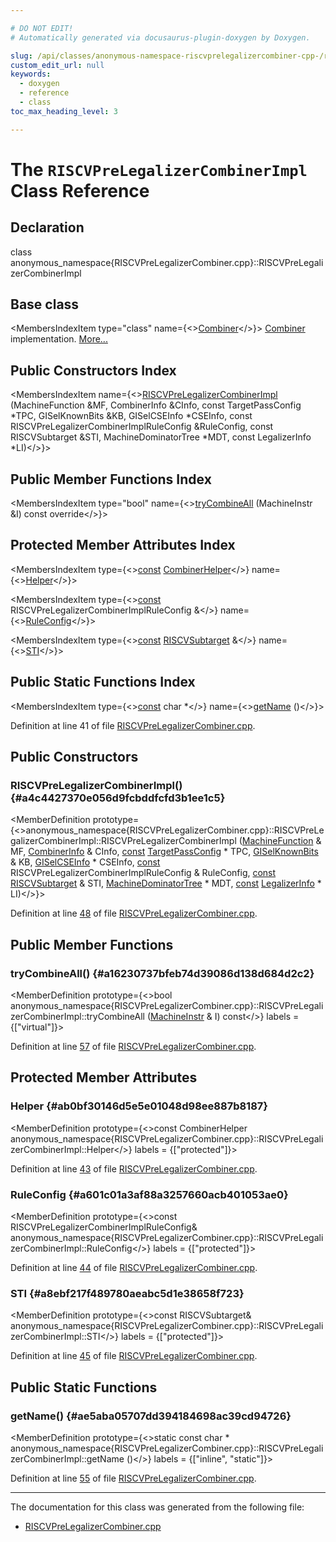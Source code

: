 ```yaml
---

# DO NOT EDIT!
# Automatically generated via docusaurus-plugin-doxygen by Doxygen.

slug: /api/classes/anonymous-namespace-riscvprelegalizercombiner-cpp-/riscvprelegalizercombinerimpl
custom_edit_url: null
keywords:
  - doxygen
  - reference
  - class
toc_max_heading_level: 3

---
```





# The `RISCVPreLegalizerCombinerImpl` Class Reference

<DoxygenPage pluginConfig={pluginConfig}>



## Declaration

<CodeBlock>class anonymous_namespace{RISCVPreLegalizerCombiner.cpp}::RISCVPreLegalizerCombinerImpl</CodeBlock>

## Base class

<MembersIndex>

<MembersIndexItem
  type="class"
  name={<><a href="/docs/api/classes/llvm/combiner">Combiner</a></>}>
<a href="/docs/api/classes/llvm/combiner">Combiner</a> implementation. <a href="/docs/api/classes/llvm/combiner/#details">More...</a>
</MembersIndexItem>

</MembersIndex>

## Public Constructors Index

<MembersIndex>

<MembersIndexItem
  name={<><a href="#a4c4427370e056d9fcbddfcfd3b1ee1c5">RISCVPreLegalizerCombinerImpl</a> (MachineFunction &amp;MF, CombinerInfo &amp;CInfo, const TargetPassConfig &#42;TPC, GISelKnownBits &amp;KB, GISelCSEInfo &#42;CSEInfo, const RISCVPreLegalizerCombinerImplRuleConfig &amp;RuleConfig, const RISCVSubtarget &amp;STI, MachineDominatorTree &#42;MDT, const LegalizerInfo &#42;LI)</>}>
</MembersIndexItem>

</MembersIndex>

## Public Member Functions Index

<MembersIndex>

<MembersIndexItem
  type="bool"
  name={<><a href="#a16230737bfeb74d39086d138d684d2c2">tryCombineAll</a> (MachineInstr &amp;I) const override</>}>
</MembersIndexItem>

</MembersIndex>

## Protected Member Attributes Index

<MembersIndex>

<MembersIndexItem
  type={<><a href="/docs/api/files/lib/lib/target/lib/target/aarch64/aarch64promoteconstant-cpp/#a90f8350fecae261c25be85d38b451bff">const</a> <a href="/docs/api/classes/llvm/combinerhelper">CombinerHelper</a></>}
  name={<><a href="#ab0bf30146d5e5e01048d98ee887b8187">Helper</a></>}>
</MembersIndexItem>

<MembersIndexItem
  type={<><a href="/docs/api/files/lib/lib/target/lib/target/aarch64/aarch64promoteconstant-cpp/#a90f8350fecae261c25be85d38b451bff">const</a> RISCVPreLegalizerCombinerImplRuleConfig &amp;</>}
  name={<><a href="#a601c01a3af88a3257660acb401053ae0">RuleConfig</a></>}>
</MembersIndexItem>

<MembersIndexItem
  type={<><a href="/docs/api/files/lib/lib/target/lib/target/aarch64/aarch64promoteconstant-cpp/#a90f8350fecae261c25be85d38b451bff">const</a> <a href="/docs/api/classes/llvm/riscvsubtarget">RISCVSubtarget</a> &amp;</>}
  name={<><a href="#a8ebf217f489780aeabc5d1e38658f723">STI</a></>}>
</MembersIndexItem>

</MembersIndex>

## Public Static Functions Index

<MembersIndex>

<MembersIndexItem
  type={<><a href="/docs/api/files/lib/lib/target/lib/target/aarch64/aarch64promoteconstant-cpp/#a90f8350fecae261c25be85d38b451bff">const</a> char &#42;</>}
  name={<><a href="#ae5aba05707dd394184698ac39cd94726">getName</a> ()</>}>
</MembersIndexItem>

</MembersIndex>


Definition at line 41 of file <a href="/docs/api/files/lib/lib/target/lib/target/riscv/lib/target/riscv/gisel/riscvprelegalizercombiner-cpp">RISCVPreLegalizerCombiner.cpp</a>.

<SectionDefinition>

## Public Constructors

### RISCVPreLegalizerCombinerImpl() {#a4c4427370e056d9fcbddfcfd3b1ee1c5}

<MemberDefinition
  prototype={<>anonymous&#95;namespace&#123;RISCVPreLegalizerCombiner.cpp&#125;::RISCVPreLegalizerCombinerImpl::RISCVPreLegalizerCombinerImpl (<a href="/docs/api/classes/llvm/machinefunction">MachineFunction</a> &amp; MF, <a href="/docs/api/structs/llvm/combinerinfo">CombinerInfo</a> &amp; CInfo, <a href="/docs/api/files/lib/lib/target/lib/target/aarch64/aarch64promoteconstant-cpp/#a90f8350fecae261c25be85d38b451bff">const</a> <a href="/docs/api/classes/llvm/targetpassconfig">TargetPassConfig</a> &#42; TPC, <a href="/docs/api/classes/llvm/giselknownbits">GISelKnownBits</a> &amp; KB, <a href="/docs/api/classes/llvm/giselcseinfo">GISelCSEInfo</a> &#42; CSEInfo, <a href="/docs/api/files/lib/lib/target/lib/target/aarch64/aarch64promoteconstant-cpp/#a90f8350fecae261c25be85d38b451bff">const</a> RISCVPreLegalizerCombinerImplRuleConfig &amp; RuleConfig, <a href="/docs/api/files/lib/lib/target/lib/target/aarch64/aarch64promoteconstant-cpp/#a90f8350fecae261c25be85d38b451bff">const</a> <a href="/docs/api/classes/llvm/riscvsubtarget">RISCVSubtarget</a> &amp; STI, <a href="/docs/api/classes/llvm/machinedominatortree">MachineDominatorTree</a> &#42; MDT, <a href="/docs/api/files/lib/lib/target/lib/target/aarch64/aarch64promoteconstant-cpp/#a90f8350fecae261c25be85d38b451bff">const</a> <a href="/docs/api/classes/llvm/legalizerinfo">LegalizerInfo</a> &#42; LI)</>}>

Definition at line <a href="/docs/api/files/lib/lib/target/lib/target/riscv/lib/target/riscv/gisel/riscvprelegalizercombiner-cpp/#l00048">48</a> of file <a href="/docs/api/files/lib/lib/target/lib/target/riscv/lib/target/riscv/gisel/riscvprelegalizercombiner-cpp">RISCVPreLegalizerCombiner.cpp</a>.
</MemberDefinition>

</SectionDefinition>

<SectionDefinition>

## Public Member Functions

### tryCombineAll() {#a16230737bfeb74d39086d138d684d2c2}

<MemberDefinition
  prototype={<>bool anonymous&#95;namespace&#123;RISCVPreLegalizerCombiner.cpp&#125;::RISCVPreLegalizerCombinerImpl::tryCombineAll (<a href="/docs/api/classes/llvm/machineinstr">MachineInstr</a> &amp; I) const</>}
  labels = {["virtual"]}>

Definition at line <a href="/docs/api/files/lib/lib/target/lib/target/riscv/lib/target/riscv/gisel/riscvprelegalizercombiner-cpp/#l00057">57</a> of file <a href="/docs/api/files/lib/lib/target/lib/target/riscv/lib/target/riscv/gisel/riscvprelegalizercombiner-cpp">RISCVPreLegalizerCombiner.cpp</a>.
</MemberDefinition>

</SectionDefinition>

<SectionDefinition>

## Protected Member Attributes

### Helper {#ab0bf30146d5e5e01048d98ee887b8187}

<MemberDefinition
  prototype={<>const CombinerHelper anonymous&#95;namespace&#123;RISCVPreLegalizerCombiner.cpp&#125;::RISCVPreLegalizerCombinerImpl::Helper</>}
  labels = {["protected"]}>

Definition at line <a href="/docs/api/files/lib/lib/target/lib/target/riscv/lib/target/riscv/gisel/riscvprelegalizercombiner-cpp/#l00043">43</a> of file <a href="/docs/api/files/lib/lib/target/lib/target/riscv/lib/target/riscv/gisel/riscvprelegalizercombiner-cpp">RISCVPreLegalizerCombiner.cpp</a>.
</MemberDefinition>

### RuleConfig {#a601c01a3af88a3257660acb401053ae0}

<MemberDefinition
  prototype={<>const RISCVPreLegalizerCombinerImplRuleConfig&amp; anonymous&#95;namespace&#123;RISCVPreLegalizerCombiner.cpp&#125;::RISCVPreLegalizerCombinerImpl::RuleConfig</>}
  labels = {["protected"]}>

Definition at line <a href="/docs/api/files/lib/lib/target/lib/target/riscv/lib/target/riscv/gisel/riscvprelegalizercombiner-cpp/#l00044">44</a> of file <a href="/docs/api/files/lib/lib/target/lib/target/riscv/lib/target/riscv/gisel/riscvprelegalizercombiner-cpp">RISCVPreLegalizerCombiner.cpp</a>.
</MemberDefinition>

### STI {#a8ebf217f489780aeabc5d1e38658f723}

<MemberDefinition
  prototype={<>const RISCVSubtarget&amp; anonymous&#95;namespace&#123;RISCVPreLegalizerCombiner.cpp&#125;::RISCVPreLegalizerCombinerImpl::STI</>}
  labels = {["protected"]}>

Definition at line <a href="/docs/api/files/lib/lib/target/lib/target/riscv/lib/target/riscv/gisel/riscvprelegalizercombiner-cpp/#l00045">45</a> of file <a href="/docs/api/files/lib/lib/target/lib/target/riscv/lib/target/riscv/gisel/riscvprelegalizercombiner-cpp">RISCVPreLegalizerCombiner.cpp</a>.
</MemberDefinition>

</SectionDefinition>

<SectionDefinition>

## Public Static Functions

### getName() {#ae5aba05707dd394184698ac39cd94726}

<MemberDefinition
  prototype={<>static const char &#42; anonymous&#95;namespace&#123;RISCVPreLegalizerCombiner.cpp&#125;::RISCVPreLegalizerCombinerImpl::getName ()</>}
  labels = {["inline", "static"]}>

Definition at line <a href="/docs/api/files/lib/lib/target/lib/target/riscv/lib/target/riscv/gisel/riscvprelegalizercombiner-cpp/#l00055">55</a> of file <a href="/docs/api/files/lib/lib/target/lib/target/riscv/lib/target/riscv/gisel/riscvprelegalizercombiner-cpp">RISCVPreLegalizerCombiner.cpp</a>.
</MemberDefinition>

</SectionDefinition>

<hr/>

The documentation for this class was generated from the following file:

<ul>
<li><a href="/docs/api/files/lib/lib/target/lib/target/riscv/lib/target/riscv/gisel/riscvprelegalizercombiner-cpp">RISCVPreLegalizerCombiner.cpp</a></li>
</ul>

</DoxygenPage>
